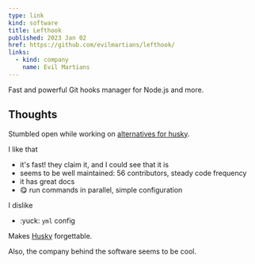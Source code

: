 ```yaml
---
type: link
kind: software
title: Lefthook
published: 2023 Jan 02
href: https://github.com/evilmartians/lefthook/
links:
  - kind: company
    name: Evil Martians
---
```


<Abstract>

Fast and powerful Git hooks manager for Node.js and more.

</Abstract>

## Thoughts

Stumbled open while working on [alternatives for husky](/meta/records/current/lefthook).

I like that

- it's fast! they claim it, and I could see that it is
- seems to be well maintained: 56 contributors, steady code frequency
- it has great docs
- :yum: run commands in parallel, simple configuration

I dislike

- :yuck: `yml` config

Makes [Husky](/links/software/husky) forgettable.

Also, the company behind the software seems to be cool.
